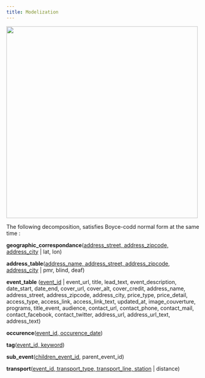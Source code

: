 ```yaml
---
title: Modelization
---
```


![](ressources/schema_er_db_2024.excalidraw.png){fig-align="center" width=500}

The following decomposition, satisfies Boyce-codd normal form at the same time :

**geographic_correspondance**([address_street, address_zipcode, address_city]{.underline} | lat, lon)

**address_table**([address_name, address_street, address_zipcode, address_city]{.underline} | pmr, blind, deaf)


**event_table** ([event_id]{.underline} | event_url, title, lead_text, event_description, date_start, date_end, cover_url, cover_alt, cover_credit, address_name, address_street, address_zipcode, address_city, price_type, price_detail, access_type, access_link, access_link_text, updated_at, image_couverture, programs, title_event, audience, contact_url, contact_phone, contact_mail, contact_facebook, contact_twitter, address_url, address_url_text, address_text)

**occurence**([event_id, occurence_date]{.underline})

**tag**([event_id, keyword]{.underline})

**sub_event**([children_event_id]{.underline}, parent_event_id)

**transport**([event_id, transport_type, transport_line, station]{.underline} | distance)
